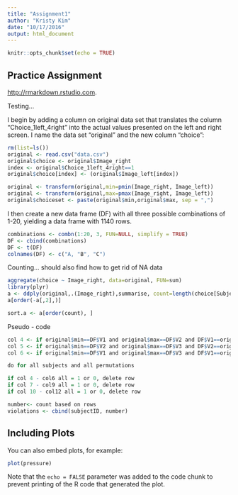 ```yaml
---
title: "Assignment1"
author: "Kristy Kim"
date: "10/17/2016"
output: html_document
---
```


```r
knitr::opts_chunk$set(echo = TRUE)
```

## Practice Assignment
<http://rmarkdown.rstudio.com>.

Testing...

I begin by adding a column on original data set that translates the column "Choice_1left_4right" into the actual values presented on the left and right screen. I name the data set "original" and the new column "choice":

```r
rm(list=ls())
original <- read.csv("data.csv")
original$choice <- original$Image_right
index <- original$Choice_1left_4right==1
original$choice[index] <- (original$Image_left[index])

original <- transform(original,min=pmin(Image_right, Image_left))
original <- transform(original,max=pmax(Image_right, Image_left))
original$choiceset <- paste(original$min,original$max, sep = ",")
```

I then create a new data frame (DF) with all three possible combinations of 1-20, yielding a data frame with 1140 rows.

```r
combinations <- combn(1:20, 3, FUN=NULL, simplify = TRUE)
DF <- cbind(combinations)
DF <- t(DF)
colnames(DF) <- c("A, "B", "C")
```

Counting... should also find how to get rid of NA data

```r
aggregate(choice ~ Image_right, data=original, FUN=sum)
library(plyr)
a <- ddply(original,.(Image_right),summarise, count=length(choice[SubjectID==119]))
a[order(-a[,2],)]

sort.a <- a[order(count), ]
```

Pseudo - code

``` r
col 4 <- if original$min==DF$V1 and original$max==DF$V2 and DF$V1==original$choice and SubjectID==119, place 1 else 0
col 5 <- if original$min==DF$V2 and original$max==DF$V3 and DF$V2==original$choice and SubjectID==119, place 1 else 0
col 6 <- if original$min==DF$V1 and original$max==DF$V3 and DF$V1==original$choice and SubjectID==119, place 1

do for all subjects and all permutations

if col 4 - col6 all = 1 or 0, delete row
if col 7 - col9 all = 1 or 0, delete row
if col 10 - col12 all = 1 or 0, delete row

number<- count based on rows
violations <- cbind(subjectID, number)
```

## Including Plots

You can also embed plots, for example:

```r
plot(pressure)
```

Note that the `echo = FALSE` parameter was added to the code chunk to prevent printing of the R code that generated the plot.
